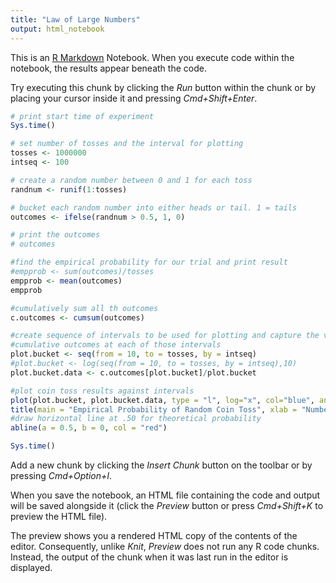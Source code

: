 ```yaml
---
title: "Law of Large Numbers"
output: html_notebook
---
```


This is an [R Markdown](http://rmarkdown.rstudio.com) Notebook. When you execute code within the notebook, the results appear beneath the code. 

Try executing this chunk by clicking the *Run* button within the chunk or by placing your cursor inside it and pressing *Cmd+Shift+Enter*. 

```r
# print start time of experiment
Sys.time()

# set number of tosses and the interval for plotting
tosses <- 1000000
intseq <- 100

# create a random number between 0 and 1 for each toss
randnum <- runif(1:tosses)

# bucket each random number into either heads or tail. 1 = tails
outcomes <- ifelse(randnum > 0.5, 1, 0)

# print the outcomes
# outcomes

#find the empirical probability for our trial and print result
#empprob <- sum(outcomes)/tosses
empprob <- mean(outcomes)
empprob

#cumulatively sum all th outcomes
c.outcomes <- cumsum(outcomes)

#create sequence of intervals to be used for plotting and capture the values of the 
#cumulative outcomes at each of those intervals
plot.bucket <- seq(from = 10, to = tosses, by = intseq)
#plot.bucket <- log(seq(from = 10, to = tosses, by = intseq),10)
plot.bucket.data <- c.outcomes[plot.bucket]/plot.bucket

#plot coin toss results against intervals
plot(plot.bucket, plot.bucket.data, type = "l", log="x", col="blue", ann = FALSE)
title(main = "Empirical Probability of Random Coin Toss", xlab = "Number of Tosses", ylab = "Cumulative Probability")
#draw horizontal line at .50 for theoretical probability
abline(a = 0.5, b = 0, col = "red")

Sys.time()

```

Add a new chunk by clicking the *Insert Chunk* button on the toolbar or by pressing *Cmd+Option+I*.

When you save the notebook, an HTML file containing the code and output will be saved alongside it (click the *Preview* button or press *Cmd+Shift+K* to preview the HTML file). 

The preview shows you a rendered HTML copy of the contents of the editor. Consequently, unlike *Knit*, *Preview* does not run any R code chunks. Instead, the output of the chunk when it was last run in the editor is displayed.

